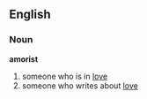 ==English==
===Noun===
'''amorist'''
# someone who is in [[love]]
# someone who writes about [[love]]